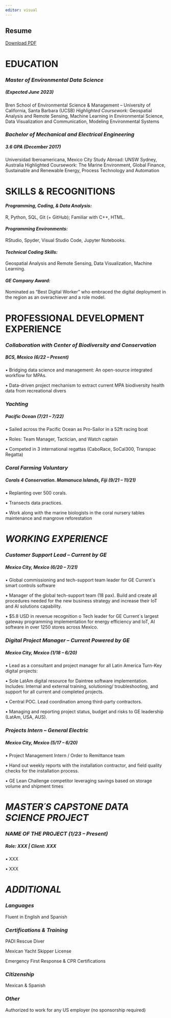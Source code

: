```yaml
---
editor: visual
---
```


## Resume

[Download PDF](images/Patron_Javier_FirstResume_9_12_22.pdf)

# EDUCATION

### *Master of Environmental Data Science*

##### *(Expected June 2023)*

Bren School of Environmental Science & Management -- University of California, Santa Barbara (UCSB) *Highlighted Coursework:* Geospatial Analysis and Remote Sensing, Machine Learning in Environmental Science, Data Visualization and Communication, Modeling Environmental Systems

### *Bachelor of Mechanical and Electrical Engineering*

##### 3.6 GPA (December 2017)

Universidad Iberoamericana, Mexico City Study Abroad: UNSW Sydney, Australia Highlighted Coursework: The Marine Environment, Global Finance, Sustainable and Renewable Energy, Process Technology and Automation

# SKILLS & RECOGNITIONS

#### *Programming, Coding, & Data Analysis:*

R, Python, SQL, Git (+ GitHub); Familiar with C++, HTML.

#### *Programming Environments:*

RStudio, Spyder, Visual Studio Code, Jupyter Notebooks.

#### *Technical Coding Skills:*

Geospatial Analysis and Remote Sensing, Data Visualization, Machine Learning.

#### *GE Company Award:*

Nominated as "Best Digital Worker" who embraced the digital deployment in the region as an overachiever and a role model.

# PROFESSIONAL DEVELOPMENT EXPERIENCE

### *Collaboration with Center of Biodiversity and Conservation*

##### BCS, Mexico (6/22 -- Present)

• Bridging data science and management: An open-source integrated workflow for MPAs.

• Data-driven project mechanism to extract current MPA biodiversity health data from recreational divers

### *Yachting*

##### Pacific Ocean (7/21 -- 7/22)

• Sailed across the Pacific Ocean as Pro-Sailor in a 52ft racing boat

• Roles: Team Manager, Tactician, and Watch captain

• Competed in 3 international regattas (CaboRace, SoCal300, Transpac Regatta)

### *Coral Farming Voluntary*

##### Corals 4 Conservation. Mamanuca Islands, Fiji (9/21 -- 11/21)

• Replanting over 500 corals.

• Transects data practices.

• Work along with the marine biologists in the coral nursery tables maintenance and mangrove reforestation

# *WORKING EXPERIENCE*

### *Customer Support Lead -- Current by GE*

##### *Mexico City, Mexico (6/20 -- 7/21)*

• Global commissioning and tech-support team leader for GE Current´s smart controls software

• Manager of the global tech-support team (18 pax). Build and create all procedures needed for the new business strategy and increase their IoT and AI solutions capability.

• \$5.8 USD in revenue recognition o Tech leader for GE Current´s largest gateway programming implementation for energy efficiency and IoT, AI software in over 1250 stores across Mexico.

### *Digital Project Manager -- Current Powered by GE*

##### *Mexico City, Mexico (1/18 -- 6/20)*

• Lead as a consultant and project manager for all Latin America Turn-Key digital projects:

• Sole LatAm digital resource for Daintree software implementation. Includes: Internal and external training, solutioning/ troubleshooting, and support for all current and completed projects.

• Central POC. Lead coordination among third-party contractors.

• Managing and reporting project status, budget and risks to GE leadership (LatAm, USA, AUS).

### *Projects Intern -- General Electric*

##### *Mexico City, Mexico (5/17 -- 6/20)*

• Project Management Intern / Order to Remittance team

• Hand out weekly reports with the installation contractor, and field quality checks for the installation process.

• GE Lean Challenge competitor leveraging savings based on storage volume and shipment times

# *MASTER´S CAPSTONE DATA SCIENCE PROJECT*

### *NAME OF THE PROJECT (1/23 -- Present)*

##### *Role: XXX \| Client: XXX*

• XXX

• XXX

# *ADDITIONAL*

### *Languages*

Fluent in English and Spanish

### *Certifications & Training*

PADI Rescue Diver

Mexican Yacht Skipper License

Emergency First Response & CPR Certifications

### *Citizenship*

Mexican & Spanish

### *Other*

Authorized to work for any US employer (no sponsorship required)
